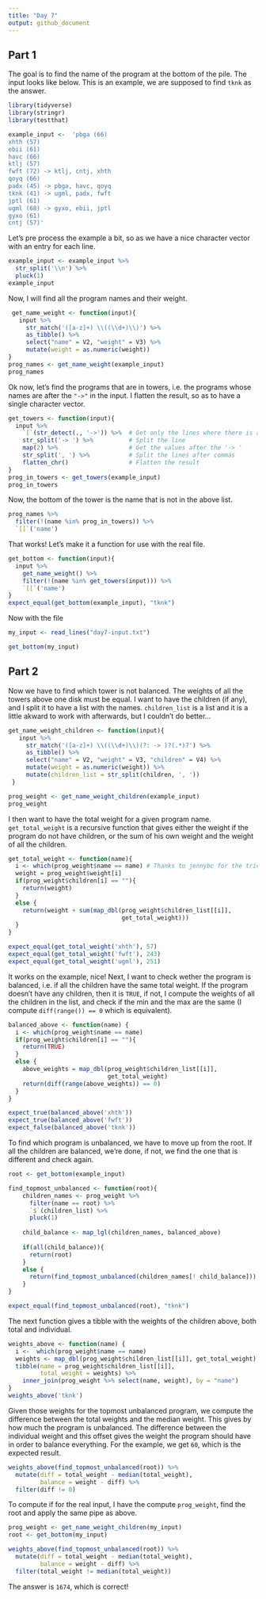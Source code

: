 ```yaml
---
title: "Day 7"
output: github_document
---
```

## Part 1

The goal is to find the name of the program at the bottom of the pile. The input looks like below. This is an example, we are supposed to find `tknk` as the answer.


```r
library(tidyverse)
library(stringr)
library(testthat)

example_input <-  'pbga (66)
xhth (57)
ebii (61)
havc (66)
ktlj (57)
fwft (72) -> ktlj, cntj, xhth
qoyq (66)
padx (45) -> pbga, havc, qoyq
tknk (41) -> ugml, padx, fwft
jptl (61)
ugml (68) -> gyxo, ebii, jptl
gyxo (61)
cntj (57)'
```

Let's pre process the example a bit, so as we have a nice character vector with an entry for each line.

```r
example_input <- example_input %>% 
  str_split('\\n') %>% 
  pluck(1)
example_input
```

Now, I will find all the program names and their weight.

```r
 get_name_weight <- function(input){
   input %>% 
     str_match('([a-z]+) \\((\\d+)\\)') %>% 
     as_tibble() %>% 
     select("name" = V2, "weight" = V3) %>% 
     mutate(weight = as.numeric(weight))
}
prog_names <- get_name_weight(example_input)
prog_names
```

Ok now, let's find the programs that are in towers, i.e. the programs whose names are after the `"->"` in the input. I flatten the result, so as to have a single character vector.

```r
get_towers <- function(input){
  input %>% 
    `[`(str_detect(., '->')) %>%  # Get only the lines where there is a '->'
    str_split('-> ') %>%          # Split the line
    map(2) %>%                    # Get the values after the '-> '
    str_split(', ') %>%           # Split the lines after commas
    flatten_chr()                 # Flatten the result
}
prog_in_towers <- get_towers(example_input)
prog_in_towers
```

Now, the bottom of the tower is the name that is not in the above list.

```r
prog_names %>% 
  filter(!(name %in% prog_in_towers)) %>% 
  `[[`('name')
```

That works! Let's make it a function for use with the real file.
```r
get_bottom <- function(input){
  input %>% 
    get_name_weight() %>% 
    filter(!(name %in% get_towers(input))) %>% 
    `[[`('name')
}
expect_equal(get_bottom(example_input), "tknk")
```

Now with the file
```r
my_input <- read_lines("day7-input.txt")

get_bottom(my_input)
```

## Part 2
Now we have to find which tower is not balanced. The weights of all the towers above one disk must be equal. I want to have the children (if any), and I split it to have a list with the names. `children_list` is a list and it is a little akward to work with afterwards, but I couldn't do better...

```r
get_name_weight_children <- function(input){
   input %>% 
     str_match('([a-z]+) \\((\\d+)\\)(?: -> )?(.*)?') %>% 
     as_tibble() %>% 
     select("name" = V2, "weight" = V3, "children" = V4) %>% 
     mutate(weight = as.numeric(weight)) %>% 
     mutate(children_list = str_split(children, ', '))
 }

prog_weight <- get_name_weight_children(example_input)
prog_weight
```

I then want to have the total weight for a given program name. `get_total_weight` is a recursive function that gives either the weight if the program do not have children, or the sum of his own weight and the weight of all the children.

```r
get_total_weight <- function(name){
  i <- which(prog_weight$name == name) # Thanks to jennybc for the trick to index the list using an index
  weight = prog_weight$weight[i]
  if(prog_weight$children[i] == ""){
    return(weight)
  }
  else {
    return(weight + sum(map_dbl(prog_weight$children_list[[i]], 
                                get_total_weight)))
  }
}

expect_equal(get_total_weight('xhth'), 57)
expect_equal(get_total_weight('fwft'), 243)
expect_equal(get_total_weight('ugml'), 251)
```

It works on the example, nice!
Next, I want to check wether the program is balanced, i.e. if all the children have the same total weight. If the program doesn't have any children, then it is `TRUE`, if not, I compute the weights of all the children in the list, and check if the min and the max are the same (I compute `diff(range()) == 0` which is equivalent).

```r
balanced_above <- function(name) {
  i <- which(prog_weight$name == name)
  if(prog_weight$children[i] == ""){
    return(TRUE)
  }
  else {
    above_weights = map_dbl(prog_weight$children_list[[i]],
                            get_total_weight)
    return(diff(range(above_weights)) == 0)
  }
}

expect_true(balanced_above('xhth'))
expect_true(balanced_above('fwft'))
expect_false(balanced_above('tknk'))
```

To find which program is unbalanced, we have to move up from the root. If all the children are balanced, we're done, if not, we find the one that is different and check again.

```r
root <- get_bottom(example_input)

find_topmost_unbalanced <- function(root){
    children_names <- prog_weight %>% 
      filter(name == root) %>%
      `$`(children_list) %>%
      pluck(1)
    
    child_balance <- map_lgl(children_names, balanced_above)
    
    if(all(child_balance)){
      return(root)
    }
    else {
      return(find_topmost_unbalanced(children_names[! child_balance]))
    }
}

expect_equal(find_topmost_unbalanced(root), "tknk")
```

The next function gives a tibble with the weights of the children above, both total and individual.

```r
weights_above <- function(name) {
  i <-  which(prog_weight$name == name)
  weights <- map_dbl(prog_weight$children_list[[i]], get_total_weight)
  tibble(name = prog_weight$children_list[[i]], 
         total_weight = weights) %>% 
    inner_join(prog_weight %>% select(name, weight), by = "name")
}
weights_above('tknk')
```

Given those weights for the topmost unbalanced program, we compute the difference between the total weights and the median weight. This gives by how much the program is unbalanced. The difference between the individual weight and this offset gives the weight the program should have in order to balance everything. For the example, we get `60`, which is the expected result.

```r
weights_above(find_topmost_unbalanced(root)) %>% 
  mutate(diff = total_weight - median(total_weight),
         balance = weight - diff) %>% 
  filter(diff != 0)
```

To compute if for the real input, I have the compute `prog_weight`, find the root and apply the same pipe as above.

```r
prog_weight <- get_name_weight_children(my_input)
root <- get_bottom(my_input)

weights_above(find_topmost_unbalanced(root)) %>% 
  mutate(diff = total_weight - median(total_weight),
         balance = weight - diff) %>% 
  filter(total_weight != median(total_weight))
```

The answer is `1674`, which is correct!